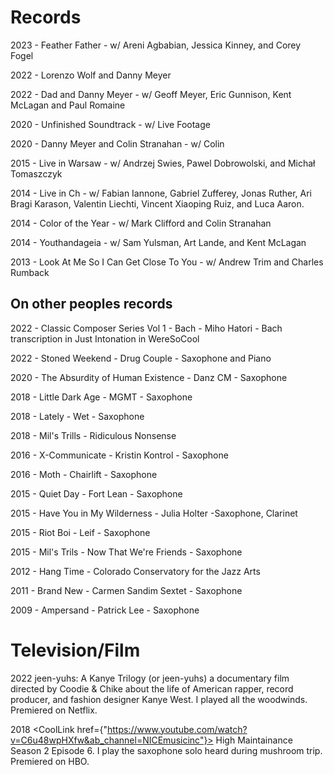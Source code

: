 # Records
2023 - Feather Father - w/ Areni Agbabian, Jessica Kinney, and Corey Fogel

2022 - Lorenzo Wolf and Danny Meyer

2022 - Dad and Danny Meyer - w/ Geoff Meyer, Eric Gunnison, Kent McLagan and Paul Romaine

2020 - Unfinished Soundtrack - w/ Live Footage

2020 - Danny Meyer and Colin Stranahan - w/ Colin

2015 - Live in Warsaw - w/ Andrzej Swies, Pawel Dobrowolski, and Michał Tomaszczyk

2014 - Live in Ch - w/ Fabian Iannone, Gabriel Zufferey, Jonas Ruther, Ari Bragi Karason, Valentin Liechti, Vincent Xiaoping Ruiz, and Luca Aaron.

2014 - Color of the Year - w/ Mark Clifford and Colin Stranahan

2014 - Youthandageia - w/ Sam Yulsman, Art Lande, and Kent McLagan

2013 - Look At Me So I Can Get Close To You - w/ Andrew Trim and Charles Rumback

<Break/>

## On other peoples records
2022 -  Classic Composer Series Vol 1 - Bach - Miho Hatori - Bach transcription in Just Intonation in WereSoCool

2022 - Stoned Weekend - Drug Couple - Saxophone and Piano

2020 - The Absurdity of Human Existence - Danz CM - Saxophone

2018 - Little Dark Age	- MGMT - Saxophone

2018 - Lately - Wet - Saxophone

2018 - Mil's Trills - Ridiculous Nonsense

2016 - X-Communicate -	Kristin Kontrol -	Saxophone

2016 - Moth - Chairlift -	Saxophone

2015 - Quiet Day -	Fort Lean	- Saxophone

2015 - Have You in My Wilderness -	Julia Holter -Saxophone, Clarinet

2015 - Riot Boi - Leif - Saxophone

2015 - Mil's Trils - Now That We're Friends - Saxophone

2012 - Hang Time - Colorado Conservatory for the Jazz Arts

2011 - Brand New -	Carmen Sandim Sextet - Saxophone

2009 - Ampersand - Patrick Lee - Saxophone

<Break/>

# Television/Film
2022 jeen-yuhs: A Kanye Trilogy (or jeen-yuhs) a documentary film directed by Coodie & Chike about the life of American
rapper, record producer, and fashion designer Kanye West. I played all the woodwinds. Premiered on Netflix.

2018 <CoolLink href={"https://www.youtube.com/watch?v=C6u48wpHXfw&ab_channel=NICEmusicinc"}> High Maintainance Season
2 Episode 6</CoolLink>. I play the saxophone solo heard during mushroom trip. Premiered on HBO. 


<Break/>
